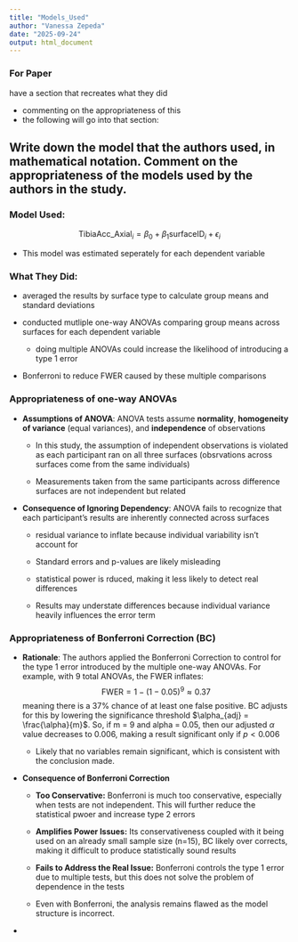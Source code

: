 ```yaml
---
title: "Models_Used"
author: "Vanessa Zepeda"
date: "2025-09-24"
output: html_document
---
```


### **For Paper**

have a section that recreates what they did

-   commenting on the appropriateness of this
-   the following will go into that section:

## Write down the model that the authors used, in mathematical notation. Comment on the appropriateness of the models used by the authors in the study.

### Model Used:

$$
\text{TibiaAcc_Axial}_{i} = \beta_0 + \beta_1\text{surfaceID}_{i} + \epsilon_i
$$

-   This model was estimated seperately for each dependent variable

### **What They Did:**

-   averaged the results by surface type to calculate group means and standard deviations

-   conducted mutliple one-way ANOVAs comparing group means across surfaces for each dependent variable

    -   doing multiple ANOVAs could increase the likelihood of introducing a type 1 error

-   Bonferroni to reduce FWER caused by these multiple comparisons

### **Appropriateness of one-way ANOVAs**

-   **Assumptions of ANOVA**: ANOVA tests assume **normality**, **homogeneity of variance** (equal variances), and **independence** of observations

    -   In this study, the assumption of independent observations is violated as each participant ran on all three surfaces (obsrvations across surfaces come from the same individuals)

    -   Measurements taken from the same participants across difference surfaces are not independent but related

-   **Consequence of Ignoring Dependency**: ANOVA fails to recognize that each participant's results are inherently connected across surfaces

    -   residual variance to inflate because individual variability isn't account for

    -   Standard errors and p-values are likely misleading

    -   statistical power is rduced, making it less likely to detect real differences

    -   Results may understate differences because individual variance heavily influences the error term

### **Appropriateness of Bonferroni Correction (BC)**

-   **Rationale**: The authors applied the Bonferroni Correction to control for the type 1 error introduced by the multiple one-way ANOVAs. For example, with 9 total ANOVAs, the FWER inflates: $$\text{FWER} = 1 - (1 - 0.05)^9 \approx 0.37$$ meaning there is a 37% chance of at least one false positive. BC adjusts for this by lowering the significance threshold $\alpha_{adj} = \frac{\alpha}{m}$. So, if m = 9 and alpha = 0.05, then our adjusted $\alpha$ value decreases to 0.006, making a result significant only if $p < 0.006$

    -   Likely that no variables remain significant, which is consistent with the conclusion made.

-   **Consequence of Bonferroni Correction**

    -   **Too Conservative:** Bonferroni is much too conservative, especially when tests are not independent. This will further reduce the statistical pwoer and increase type 2 errors

    -   **Amplifies Power Issues:** Its conservativeness coupled with it being used on an already small sample size (n=15), BC likely over corrects, making it difficult to produce statistically sound results

    -   **Fails to Address the Real Issue:** Bonferroni controls the type 1 error due to multiple tests, but this does not solve the problem of dependence in the tests

    -   Even with Bonferroni, the analysis remains flawed as the model structure is incorrect.

-   
